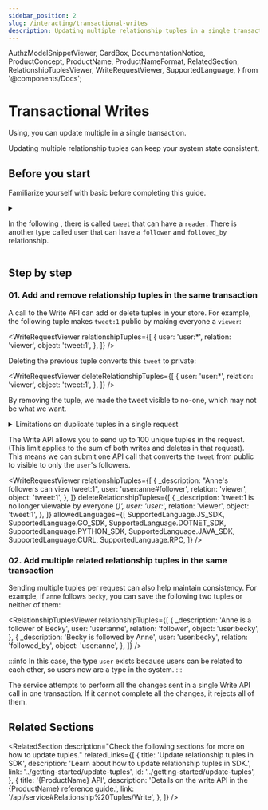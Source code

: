 ```yaml
---
sidebar_position: 2
slug: /interacting/transactional-writes
description: Updating multiple relationship tuples in a single transaction
---
```


  AuthzModelSnippetViewer,
  CardBox,
  DocumentationNotice,
  ProductConcept,
  ProductName,
  ProductNameFormat,
  RelatedSection,
  RelationshipTuplesViewer,
  WriteRequestViewer,
  SupportedLanguage,
} from '@components/Docs';

# Transactional Writes

<DocumentationNotice />

Using<ProductName format={ProductNameFormat.ShortForm}/>, you can update multiple <ProductConcept section="what-is-a-relationship-tuple" linkName="relationship tuples" /> in a single transaction.

<CardBox title="When to use" appearance="filled">

Updating multiple relationship tuples can keep your system state consistent.

</CardBox>

## Before you start

Familiarize yourself with basic <ProductConcept /> before completing this guide.

<details>
<summary>

In the following <ProductConcept section="what-is-an-authorization-model" linkName="authorization model" />, there is <ProductConcept section="what-is-a-type" linkName="type" /> called `tweet` that can have a `reader`. There is another type called `user` that can have a `follower` and `followed_by` relationship.

</summary>

<AuthzModelSnippetViewer
  configuration={{
    schema_version: '1.1',
    type_definitions: [
      {
        type: 'tweet',
        relations: {
          viewer: {
            this: {},
          },
        },
        metadata: {
          relations: {
            viewer: {
              directly_related_user_types: [
                { type: 'user' },
                { type: 'user', wildcard: {} },
                { type: 'user', relation: 'follower' },
              ],
            },
          },
        },
      },
      {
        type: 'user',
        relations: {
          follower: {
            this: {},
          },
          followed_by: {
            this: {},
          },
        },
        metadata: {
          relations: {
            follower: { directly_related_user_types: [{ type: 'user' }] },
            followed_by: { directly_related_user_types: [{ type: 'user' }] },
          },
        },
      },
    ],
  }}
/>

<hr />

In addition:

### Direct access

Creating an authorization model and a relationship tuple grants a user access to an object. To learn more, [read about Direct Access.](../modeling/direct-access.mdx)

### Modeling public access

The following example uses public access. To learn more, [read about Public Access.](../modeling/direct-access.mdx)

### <ProductName format={ProductNameFormat.ShortForm}/> concepts

- A <ProductConcept section="what-is-a-type" linkName="Type" />: a class of objects that have similar characteristics
- A <ProductConcept section="what-is-a-user" linkName="User" />: an entity in the system that can be related to an object
- A <ProductConcept section="what-is-a-relation" linkName="Relation" />: is a string defined in the type definition of an authorization model that defines the possibility of a relationship between an object of the same type as the type definition and a user in the system
- A <ProductConcept section="what-is-a-relation" linkName="Relation" />: a string defined in the type definition of an authorization model that defines the possibility of a relationship between an object of the same type as the type definition and a user in the system
- A <ProductConcept section="what-is-a-relationship-tuple" linkName="Relationship Tuple" />: a group stored in <ProductName format={ProductNameFormat.ShortForm}/> that consists of a user, a relation, and an object

</details>

## Step by step

### 01. Add and remove relationship tuples in the same transaction

A call to the Write API can add or delete tuples in your store. For example, the following tuple makes `tweet:1` public by making everyone a `viewer`:

<WriteRequestViewer
  relationshipTuples={[
    {
      user: 'user:*',
      relation: 'viewer',
      object: 'tweet:1',
    },
  ]}
/>

Deleting the previous tuple converts this `tweet` to private:

<WriteRequestViewer
  deleteRelationshipTuples={[
    {
      user: 'user:*',
      relation: 'viewer',
      object: 'tweet:1',
    },
  ]}
/>

By removing the tuple, we made the tweet visible to no-one, which may not be what we want.

<details>
<summary>Limitations on duplicate tuples in a single request</summary>

<br/>
When using the Write API, you cannot include the same tuple (same user, relation, and object) in both the writes and deletes arrays within a single request. The API will return an error with code `cannot_allow_duplicate_tuples_in_one_request` if duplicate tuples are detected.

For example, this request would fail:

```bash
curl -X POST 'http://localhost:8080/stores/{store_id}/write' \
  -H 'content-type: application/json' \
  --data '{
    "writes": {
      "tuple_keys": [{
        "user": "user:anne",
        "relation": "member",
        "object": "group:2"
      }]
    },
    "deletes": {
      "tuple_keys": [{
        "user": "user:anne",
        "relation": "member",
        "object": "group:2"
      }]
    }
  }'
```

</details>

The Write API allows you to send up to 100 unique tuples in the request. (This limit applies to the sum of both writes and deletes in that request). This means we can submit one API call that converts the `tweet` from public to visible to only the `user`'s followers.

<WriteRequestViewer
  relationshipTuples={[
    {
      _description: "Anne's followers can view tweet:1",
      user: 'user:anne#follower',
      relation: 'viewer',
      object: 'tweet:1',
    },
  ]}
  deleteRelationshipTuples={[
    {
      _description: 'tweet:1 is no longer viewable by everyone (*)',
      user: 'user:*',
      relation: 'viewer',
      object: 'tweet:1',
    },
  ]}
  allowedLanguages={[
    SupportedLanguage.JS_SDK,
    SupportedLanguage.GO_SDK,
    SupportedLanguage.DOTNET_SDK,
    SupportedLanguage.PYTHON_SDK,
    SupportedLanguage.JAVA_SDK,
    SupportedLanguage.CURL,
    SupportedLanguage.RPC,
  ]}
/>

### 02. Add multiple related relationship tuples in the same transaction

Sending multiple tuples per request can also help maintain consistency. For example, if `anne` follows `becky`, you can save the following two tuples or neither of them:

<RelationshipTuplesViewer
  relationshipTuples={[
    {
      _description: 'Anne is a follower of Becky',
      user: 'user:anne',
      relation: 'follower',
      object: 'user:becky',
    },
    {
      _description: 'Becky is followed by Anne',
      user: 'user:becky',
      relation: 'followed_by',
      object: 'user:anne',
    },
  ]}
/>

:::info
In this case, the type `user` exists because users can be related to each other, so users now are a type in the system.
:::

The <ProductName format={ProductNameFormat.LongForm}/> service attempts to perform all the changes sent in a single Write API call in one transaction. If it cannot complete all the changes, it rejects all of them.

## Related Sections

<RelatedSection
  description="Check the following sections for more on how to update tuples."
  relatedLinks={[
    {
      title: 'Update relationship tuples in SDK',
      description: 'Learn about how to update relationship tuples in SDK.',
      link: '../getting-started/update-tuples',
      id: '../getting-started/update-tuples',
    },
    {
      title: '{ProductName} API',
      description: 'Details on the write API in the {ProductName} reference guide.',
      link: '/api/service#Relationship%20Tuples/Write',
    },
  ]}
/>
